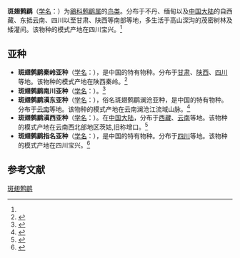 {{Speciesbox
| name = 斑翅鹩鹛
| status = 
| status_system = 
| image = Pnoepyga.jpg
| genus = Spelaeornis
| species = troglodytoides
| authority = (Verreaux)<ref name='id3528'>{{cite web| url =http://www.bioinfo.cn/db05/BjdwSpecies.php?action=view&id=3528| title =斑翅鹩鹛| work =《中国动物物种编目数据库》| publisher =中国科学院微生物研究所| author =中国科学院动物研究所| accessdate =2009-04-04| deadurl =yes| archiveurl =https://web.archive.org/web/20131203122335/http://www.bioinfo.cn/db05/BjdwSpecies.php?action=view| archivedate =2013-12-03}}</ref>
}}

'''斑翅鹩鹛'''（[[学名|学名]]：{{lang|la|''Spelaeornis troglodytoides''}}）为[[鶲科|鶲科]][[鹩鹛属|鹩鹛属]]的[[鸟类|鸟类]]。分布于不丹、缅甸以及[[中国大陆|中国大陆]]的自西藏、东抵云南、四川以至甘肃、陕西等南部等地，多生活于高山深沟的茂密树林及矮灌间。该物种的模式产地在四川宝兴。<ref name='id3528'/>

==亚种==
*'''斑翅鹩鹛秦岭亚种'''（[[学名|学名]]：{{lang|la|''Spelaeornis troglodytoides halsueti''}}），是中国的特有物种。分布于[[甘肃|甘肃]]、[[陕西|陕西]]、[[四川|四川]]等地。该物种的模式产地在陕西秦岭。<ref name='id3529'>{{cite web| url =http://www.bioinfo.cn/db05/BjdwSpecies.php?action=view&id=3529| title =斑翅鹩鹛秦岭亚种| work =《中国动物物种编目数据库》| publisher =中国科学院微生物研究所| author =中国科学院动物研究所| accessdate =2009-04-04| deadurl =yes| archiveurl =https://web.archive.org/web/20160305015403/http://www.bioinfo.cn/db05/BjdwSpecies.php?action=view&id=3529| archivedate =2016-03-05}}</ref>
*'''斑翅鹩鹛南川亚种'''（[[学名|学名]]：{{lang|la|''Spelaeornis troglodytoides nanchuanensis''}}）。<ref name='id3530'>{{cite web| url =http://www.bioinfo.cn/db05/BjdwSpecies.php?action=view&id=3530| title =斑翅鹩鹛南川亚种| work =《中国动物物种编目数据库》| publisher =中国科学院微生物研究所| author =中国科学院动物研究所| accessdate =2009-04-04| deadurl =yes| archiveurl =https://web.archive.org/web/20160305095713/http://www.bioinfo.cn/db05/BjdwSpecies.php?action=view&id=3530| archivedate =2016-03-05}}</ref>
*'''斑翅鹩鹛滇东亚种'''（[[学名|学名]]：{{lang|la|''Spelaeornis troglodytoides rocki''}}），俗名斑翅鹩鹛澜沧亚种，是中国的特有物种。分布于[[云南|云南]]等地。该物种的模式产地在云南澜沧江流域山脉。<ref name='id3531'>{{cite web| url =http://www.bioinfo.cn/db05/BjdwSpecies.php?action=view&id=3531| title =斑翅鹩鹛滇东亚种| work =《中国动物物种编目数据库》| publisher =中国科学院微生物研究所| author =中国科学院动物研究所| accessdate =2009-04-04| deadurl =yes| archiveurl =https://web.archive.org/web/20160305002205/http://www.bioinfo.cn/db05/BjdwSpecies.php?action=view&id=3531| archivedate =2016-03-05}}</ref>
*'''斑翅鹩鹛滇西亚种'''（[[学名|学名]]：{{lang|la|''Spelaeornis troglodytoides souliei''}}）。在[[中国大陆|中国大陆]]，分布于[[西藏|西藏]]、[[云南|云南]]等地。该物种的模式产地在云南西北部地区茨姑,旧称增口。<ref name='id3532'>{{cite web| url =http://www.bioinfo.cn/db05/BjdwSpecies.php?action=view&id=3532| title =斑翅鹩鹛滇西亚种| work =《中国动物物种编目数据库》| publisher =中国科学院微生物研究所| author =中国科学院动物研究所| accessdate =2009-04-04| deadurl =yes| archiveurl =https://web.archive.org/web/20160305060705/http://www.bioinfo.cn/db05/BjdwSpecies.php?action=view&id=3532| archivedate =2016-03-05}}</ref>
*'''斑翅鹩鹛指名亚种'''（[[学名|学名]]：{{lang|la|''Spelaeornis troglodytoides troglodytoides''}}），是中国的特有物种。分布于[[四川|四川]]等地。该物种的模式产地在四川宝兴。<ref name='id3533'>{{cite web| url =http://www.bioinfo.cn/db05/BjdwSpecies.php?action=view&id=3533| title =斑翅鹩鹛指名亚种| work =《中国动物物种编目数据库》| publisher =中国科学院微生物研究所| author =中国科学院动物研究所| accessdate =2009-04-04| deadurl =yes| archiveurl =https://web.archive.org/web/20160305052637/http://www.bioinfo.cn/db05/BjdwSpecies.php?action=view&id=3533| archivedate =2016-03-05}}</ref>

== 参考文献 ==
{{reflist}}
{{Taxonbar|from=Q1304128}}

[[Category:鹩鹛属|斑翅鹩鹛]]